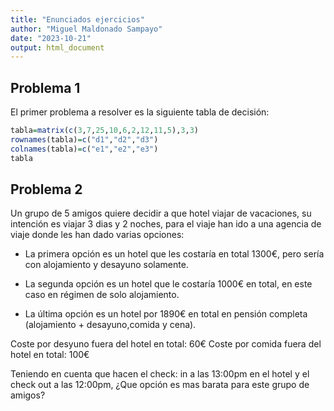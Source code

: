 ```yaml
---
title: "Enunciados ejercicios"
author: "Miguel Maldonado Sampayo"
date: "2023-10-21"
output: html_document
---
```

## Problema 1
El primer problema a resolver es la siguiente tabla de decisión:
```r
tabla=matrix(c(3,7,25,10,6,2,12,11,5),3,3)
rownames(tabla)=c("d1","d2","d3")
colnames(tabla)=c("e1","e2","e3")
tabla
```

## Problema 2
Un grupo de 5 amigos quiere decidir a que hotel viajar de vacaciones, su intención es viajar 3 dias y 2 noches, para el viaje han ido a una agencia de viaje donde les han dado varias opciones:

- La primera opción es un hotel que les costaría en total 1300€, pero sería con alojamiento y desayuno solamente.

- La segunda opción es un hotel que le costaría 1000€ en total, en este caso en régimen de solo alojamiento.

- La última opción es un hotel por 1890€ en total en pensión completa (alojamiento + desayuno,comida y cena).

Coste por desyuno fuera del hotel en total: 60€
Coste por comida fuera del hotel en total: 100€


Teniendo en cuenta que hacen el check: in a las 13:00pm en el hotel y el check out a las 12:00pm, ¿Que opción es mas barata para este grupo de amigos?
